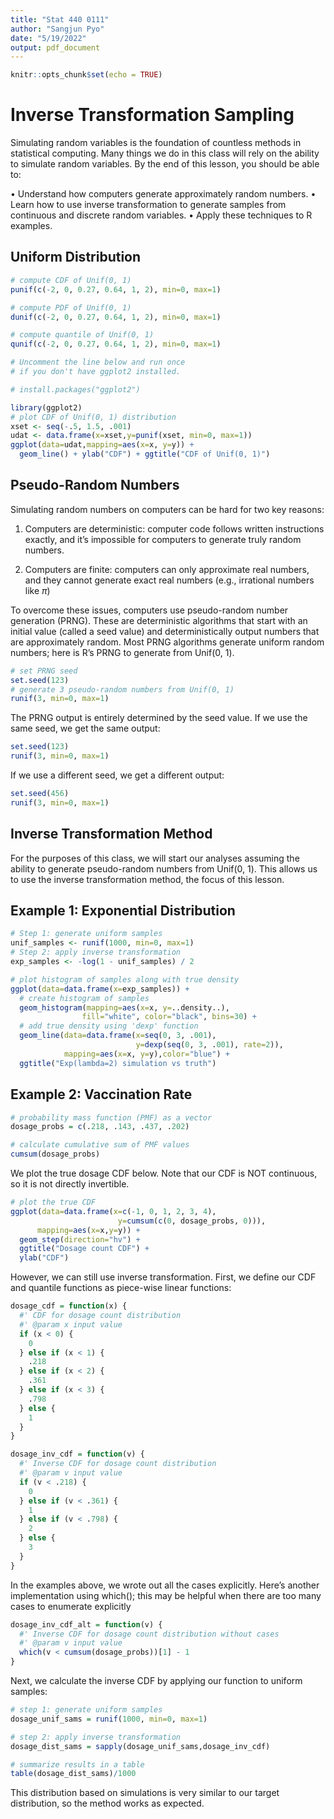 ---
title: "Stat 440 0111"
author: "Sangjun Pyo"
date: "5/19/2022"
output: pdf_document
---

```{r setup, include=FALSE}
knitr::opts_chunk$set(echo = TRUE)
```

# Inverse Transformation Sampling

Simulating random variables is the foundation of countless methods in statistical computing. 
Many things we do in this class will rely on the ability to simulate random variables. 
By the end of this lesson, you should be able to:

• Understand how computers generate approximately random numbers.
• Learn how to use inverse transformation to generate samples from continuous and discrete random       variables.
• Apply these techniques to R examples.

## Uniform Distribution

```{r }
# compute CDF of Unif(0, 1)
punif(c(-2, 0, 0.27, 0.64, 1, 2), min=0, max=1)

# compute PDF of Unif(0, 1)
dunif(c(-2, 0, 0.27, 0.64, 1, 2), min=0, max=1)

# compute quantile of Unif(0, 1)
qunif(c(-2, 0, 0.27, 0.64, 1, 2), min=0, max=1)

# Uncomment the line below and run once
# if you don't have ggplot2 installed.

# install.packages("ggplot2")

library(ggplot2)
# plot CDF of Unif(0, 1) distribution
xset <- seq(-.5, 1.5, .001)
udat <- data.frame(x=xset,y=punif(xset, min=0, max=1))
ggplot(data=udat,mapping=aes(x=x, y=y)) +
  geom_line() + ylab("CDF") + ggtitle("CDF of Unif(0, 1)")
```

## Pseudo-Random Numbers

Simulating random numbers on computers can be hard for two key reasons:

1. Computers are deterministic: computer code follows written instructions exactly, 
and it’s impossible for computers to generate truly random numbers.

2. Computers are finite: computers can only approximate real numbers, and
they cannot generate exact real numbers (e.g., irrational numbers like $\pi$)

To overcome these issues, computers use pseudo-random number generation (PRNG). 
These are deterministic algorithms that start with an initial value (called a seed value) and deterministically output numbers that are approximately random. 
Most PRNG algorithms generate uniform random numbers;
here is R’s PRNG to generate from Unif(0, 1).

```{r }
# set PRNG seed
set.seed(123)
# generate 3 pseudo-random numbers from Unif(0, 1)
runif(3, min=0, max=1)

```

The PRNG output is entirely determined by the seed value. If we use the
same seed, we get the same output:

```{r}
set.seed(123)
runif(3, min=0, max=1)
```

If we use a different seed, we get a different output:

```{r}
set.seed(456)
runif(3, min=0, max=1)
```


## Inverse Transformation Method

For the purposes of this class, we will start our analyses assuming the ability
to generate pseudo-random numbers from Unif(0, 1). This allows us to use
the inverse transformation method, the focus of this lesson.

## Example 1: Exponential Distribution

```{r}
# Step 1: generate uniform samples
unif_samples <- runif(1000, min=0, max=1)
# Step 2: apply inverse transformation
exp_samples <- -log(1 - unif_samples) / 2

# plot histogram of samples along with true density
ggplot(data=data.frame(x=exp_samples)) +
  # create histogram of samples
  geom_histogram(mapping=aes(x=x, y=..density..),
                fill="white", color="black", bins=30) +
  # add true density using 'dexp' function
  geom_line(data=data.frame(x=seq(0, 3, .001),
                            y=dexp(seq(0, 3, .001), rate=2)),
            mapping=aes(x=x, y=y),color="blue") +
  ggtitle("Exp(lambda=2) simulation vs truth")
```

## Example 2: Vaccination Rate

```{r}
# probability mass function (PMF) as a vector
dosage_probs = c(.218, .143, .437, .202)

# calculate cumulative sum of PMF values
cumsum(dosage_probs)

```

We plot the true dosage CDF below. Note that our CDF is NOT continuous,
so it is not directly invertible.

```{r}
# plot the true CDF
ggplot(data=data.frame(x=c(-1, 0, 1, 2, 3, 4),
                        y=cumsum(c(0, dosage_probs, 0))),
      mapping=aes(x=x,y=y)) +
  geom_step(direction="hv") +
  ggtitle("Dosage count CDF") +
  ylab("CDF")

```

However, we can still use inverse transformation. First, we define our CDF
and quantile functions as piece-wise linear functions:

```{r}
dosage_cdf = function(x) {
  #' CDF for dosage count distribution
  #' @param x input value
  if (x < 0) {
    0
  } else if (x < 1) {
    .218
  } else if (x < 2) {
    .361
  } else if (x < 3) {
    .798
  } else {
    1
  }
}

dosage_inv_cdf = function(v) {
  #' Inverse CDF for dosage count distribution
  #' @param v input value
  if (v < .218) {
    0
  } else if (v < .361) {
    1
  } else if (v < .798) {
    2
  } else {
    3
  }
}
```

In the examples above, we wrote out all the cases explicitly. Here’s another
implementation using which(); this may be helpful when there are too many
cases to enumerate explicitly

```{r}
dosage_inv_cdf_alt = function(v) {
  #' Inverse CDF for dosage count distribution without cases
  #' @param v input value
  which(v < cumsum(dosage_probs))[1] - 1
}
```

Next, we calculate the inverse CDF by applying our function to uniform
samples:

```{r}
# step 1: generate uniform samples
dosage_unif_sams = runif(1000, min=0, max=1)

# step 2: apply inverse transformation
dosage_dist_sams = sapply(dosage_unif_sams,dosage_inv_cdf)

# summarize results in a table
table(dosage_dist_sams)/1000
```

This distribution based on simulations is very similar to our target distribution, so the method works as expected.